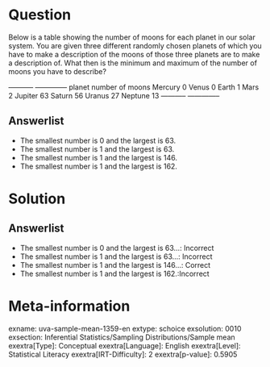 Question
========

Below is a table showing the number of moons for each planet in our solar system. You are given three different randomly chosen planets of which you have to make a description of the moons of those three planets are to make a description of. What then is the minimum and maximum of the number of moons you have to describe? \

  ----------- -------------- planet number of moons Mercury 0 Venus 0 Earth 1 Mars 2 Jupiter 63 Saturn 56 Uranus 27 Neptune 13 ----------- --------------

Answerlist
----------

* The smallest number is 0 and the largest is 63.
* The smallest number is 1 and the largest is 63.
* The smallest number is 1 and the largest is 146.
* The smallest number is 1 and the largest is 162.

Solution
========

Answerlist
----------

* The smallest number is 0 and the largest is 63...: Incorrect
* The smallest number is 1 and the largest is 63...: Incorrect
* The smallest number is 1 and the largest is 146...: Correct
* The smallest number is 1 and the largest is 162.:Incorrect

Meta-information
================
exname: uva-sample-mean-1359-en
extype: schoice
exsolution: 0010
exsection: Inferential Statistics/Sampling Distributions/Sample mean
exextra[Type]: Conceptual
exextra[Language]: English
exextra[Level]: Statistical Literacy
exextra[IRT-Difficulty]: 2
exextra[p-value]: 0.5905
